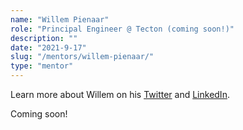 ```yaml
---
name: "Willem Pienaar"
role: "Principal Engineer @ Tecton (coming soon!)"
description: ""
date: "2021-9-17"
slug: "/mentors/willem-pienaar/"
type: "mentor"
---
```

Learn more about Willem on his [Twitter](https://twitter.com/willpienaar) and [LinkedIn](https://www.linkedin.com/in/willempienaar/).

Coming soon!